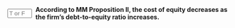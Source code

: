 ::: {.question-block}

<form onsubmit="event.preventDefault(); checkAnswerBox('module7_tf_q15','F')" style="display: flex; align-items: center; gap: 8px;">
  <input type="text" id="module7_tf_q15" name="module7_tf_q15" maxlength="1" placeholder="T or F" style="width: 55px;" data-correct-answer="F" /> 
  <label for="module7_tf_q15"><strong>According to MM Proposition II, the cost of equity decreases as the firm's debt-to-equity ratio increases.</strong></label>
</form>

<div id="feedback-module7_tf_q15" class="feedback" data-status="" style="display:none;">
This is FALSE. MM II predicts the opposite — cost of equity increases with leverage.
</div>

:::